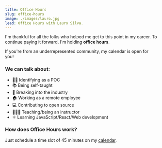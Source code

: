 ```yaml
---
title: Office Hours
slug: office-hours
image: ./images/lauro.jpg
lead: Office Hours with Lauro Silva.
---
```


I'm thankful for all the folks who helped me get to this point in my career. To continue paying it forward, I'm holding **office hours**.

If you're from an underrepresented community, my calendar is open for you!

### We can talk about:

- ✊🏾 Identifying as a POC
- 📚 Being self-taught
- 🚀 Breaking into the industry
- 🏠 Working as a remote employee
- 💻 Contributing to open source
- 👨🏽‍🏫 Teaching/being an instructor
- ⚛️ Learning JavaScript/React/Web development

### How does Office Hours work?

Just schedule a time slot of 45 minutes on my [calendar](https://calendly.com/laurosilvacom/meeting).
